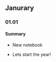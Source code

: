 ## Janurary {.unnumbered}

### 01.01 {.unnumbered}

#### Summary

+ New notebook

+ Lets start the year!

<!-- add figure ![]('04-figures/name.png') -->